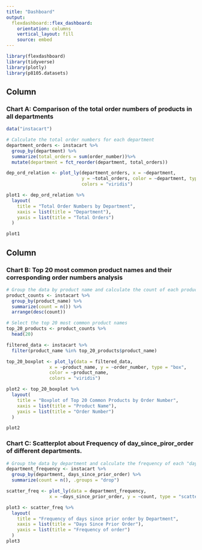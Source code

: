 ```yaml
---
title: "Dashboard"
output: 
  flexdashboard::flex_dashboard:
    orientation: columns
    vertical_layout: fill
    source: embed
---
```


```r
library(flexdashboard)
library(tidyverse)
library(plotly)
library(p8105.datasets)
```

Column {data-width=650}
-----------------------------------------------------------------------

### Chart A: Comparison of the total order numbers of products in all departments

```r
data("instacart")

# Calculate the total order numbers for each department
department_orders <- instacart %>%
  group_by(department) %>%
  summarize(total_orders = sum(order_number))%>%
  mutate(department = fct_reorder(department, total_orders))

dep_ord_relation <- plot_ly(department_orders, x = ~department, 
                            y = ~total_orders, color = ~department, type = 'bar', 
                            colors = "viridis")

plot1 <- dep_ord_relation %>%
  layout(
    title = "Total Order Numbers by Department",
    xaxis = list(title = "Department"),
    yaxis = list(title = "Total Orders")
  )

plot1
```

Column {data-width=350}
-----------------------------------------------------------------------

### Chart B: Top 20 most common product names and their corresponding order numbers analysis

```r
# Group the data by product name and calculate the count of each product
product_counts <- instacart %>%
  group_by(product_name) %>%
  summarize(count = n()) %>%
  arrange(desc(count))

# Select the top 20 most common product names
top_20_products <- product_counts %>%
  head(20)

filtered_data <- instacart %>%
  filter(product_name %in% top_20_products$product_name)

top_20_boxplot <- plot_ly(data = filtered_data, 
                x = ~product_name, y = ~order_number, type = "box", 
                color = ~product_name,
                colors = "viridis")

plot2 <- top_20_boxplot %>%
  layout(
    title = "Boxplot of Top 20 Common Products by Order Number",
    xaxis = list(title = "Product Name"),
    yaxis = list(title = "Order Number")
  )

plot2
```

### Chart C: Scatterplot about Frequency of day_since_piror_order of different departments. 

```r
# Group the data by department and calculate the frequency of each "day_since_prior_order"
department_frequency <- instacart %>%
  group_by(department, days_since_prior_order) %>%
  summarize(count = n(), .groups = "drop")

scatter_freq <- plot_ly(data = department_frequency, 
                x = ~days_since_prior_order, y = ~count, type = "scatter", mode = "markers", text = ~department, color = ~department)

plot3 <- scatter_freq %>%
  layout(
    title = "Frequency of days since prior order by Department",
    xaxis = list(title = "Days Since Prior Order"),
    yaxis = list(title = "Frequency of order")
  )
plot3
```

